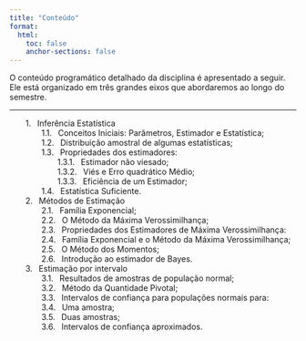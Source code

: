 ```yaml
---
title: "Conteúdo"
format:
  html:
    toc: false
    anchor-sections: false
---
```


O conteúdo programático detalhado da disciplina é apresentado a seguir. Ele está organizado em três grandes eixos que abordaremos ao longo do semestre.

---

<style>
.sumario-decimal ol {
  list-style-type: none;
  counter-reset: item;
  padding-left: 2em;
}
.sumario-decimal li::before {
  content: counters(item, ".") ". ";
  counter-increment: item;
  margin-right: 0.5em;
}
</style>


::: {.sumario-decimal}
1. Inferência Estatística
   1. Conceitos Iniciais: Parâmetros, Estimador e Estatística;
   2. Distribuição amostral de algumas estatísticas;
   3. Propriedades dos estimadores:
      1. Estimador não viesado;
      2. Viés e Erro quadrático Médio;
      3. Eficiência de um Estimador;
   4. Estatística Suficiente.
2. Métodos de Estimação
   1. Família Exponencial;
   2. O Método da Máxima Verossimilhança;
   3. Propriedades dos Estimadores de Máxima Verossimilhança:
   4. Família Exponencial e o Método da Máxima Verossimilhança;
   5. O Método dos Momentos;
   6. Introdução ao estimador de Bayes.
3. Estimação por intervalo
   1. Resultados de amostras de população normal;
   2. Método da Quantidade Pivotal;
   3. Intervalos de confiança para populações normais para:
     1. Uma amostra;
     2. Duas amostras;
   4. Intervalos de confiança aproximados.
:::
